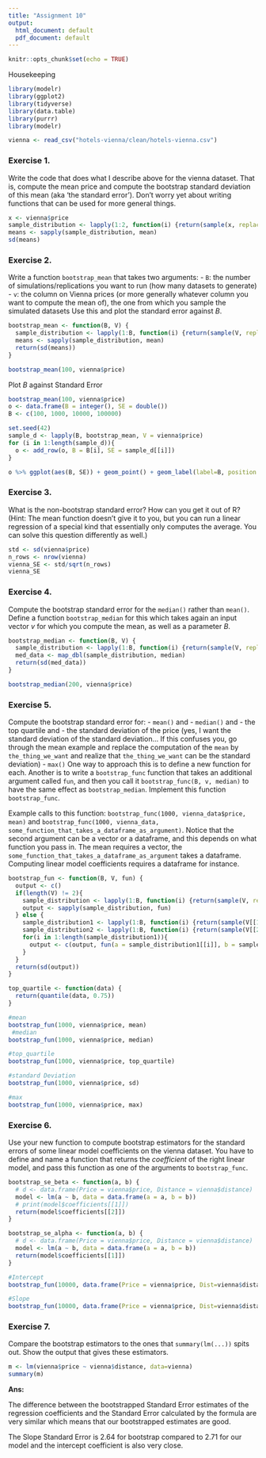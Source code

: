 ---
title: "Assignment 10"
output:
  html_document: default
  pdf_document: default
---

```{r setup, include=FALSE}
knitr::opts_chunk$set(echo = TRUE)
```


Housekeeping
```{r}
library(modelr)
library(ggplot2)
library(tidyverse)
library(data.table)
library(purrr)
library(modelr)
```

```{r}
vienna <- read_csv("hotels-vienna/clean/hotels-vienna.csv")
```
### Exercise 1. 
Write the code that does what I describe above for the vienna dataset. That is, compute the mean price and compute the bootstrap standard deviation of this mean (aka 'the standard error'). Don't worry yet about writing functions that can be used for more general things.

```{r}
x <- vienna$price
sample_distribution <- lapply(1:2, function(i) {return(sample(x, replace= TRUE))})
means <- sapply(sample_distribution, mean)
sd(means)
```

### Exercise 2. 
Write a function `bootstrap_mean` that takes two arguments:
- `B`: the number of simulations/replications you want to run (how many datasets to generate)
- `v`: the column on Vienna prices (or more generally whatever column you want to compute the mean of), the one from which you sample the simulated datasets
Use this and plot the standard error against $B$.
```{r}
bootstrap_mean <- function(B, V) {
  sample_distribution <- lapply(1:B, function(i) {return(sample(V, replace= TRUE))})
  means <- sapply(sample_distribution, mean)
  return(sd(means))
}

bootstrap_mean(100, vienna$price)
```

Plot $B$ against Standard Error
```{r}

bootstrap_mean(100, vienna$price)
o <- data.frame(B = integer(), SE = double())
B <- c(100, 1000, 10000, 100000)

set.seed(42)
sample_d <- lapply(B, bootstrap_mean, V = vienna$price)
for (i in 1:length(sample_d)){
  o <- add_row(o, B = B[i], SE = sample_d[[i]])
}

o %>% ggplot(aes(B, SE)) + geom_point() + geom_label(label=B, position = position_nudge(x = 0.6, y = 0.02))
```

### Exercise 3. 
What is the non-bootstrap standard error? How can you get it out of R? (Hint: The mean function doesn't give it to you, but you can run a linear regression of a special kind that essentially only computes the average. You can solve this question differently as well.)

```{r}
std <- sd(vienna$price)
n_rows <- nrow(vienna)
vienna_SE <- std/sqrt(n_rows)
vienna_SE
```
### Exercise 4. 
Compute the bootstrap standard error for the `median()` rather than `mean()`. Define a function `bootstrap_median` for this which takes again an input vector $v$ for which you compute the mean, as well as a parameter $B$.

```{r}
bootstrap_median <- function(B, V) {
  sample_distribution <- lapply(1:B, function(i) {return(sample(V, replace= TRUE))})
  med_data <- map_dbl(sample_distribution, median)
  return(sd(med_data))
}

bootstrap_median(200, vienna$price)
```
### Exercise 5.
Compute the bootstrap standard error for:
  - `mean()` and
  - `median()` and
  - the top quartile and
  - the standard deviation of the price (yes, I want the standard deviation of the standard deviation... If this confuses you, go through the mean example and replace the computation of the `mean` by `the_thing_we_want` and realize that `the_thing_we_want` can be the standard deviation)
  - `max()`
One way to approach this is to define a new function for each. Another is to write a `bootstrap_func` function that takes an additional argument called `fun`, and then you call it `bootstrap_func(B, v, median)` to have the same effect as `bootstrap_median`. Implement this function `bootstrap_func`.

Example calls to this function: `bootstrap_func(1000, vienna_data$price, mean)` and `bootstrap_func(1000, vienna_data, some_function_that_takes_a_dataframe_as_argument)`. Notice that the second argument can be a vector or a dataframe, and this depends on what function you pass in. The mean requires a vector, the `some_function_that_takes_a_dataframe_as_argument` takes a dataframe. Computing linear model coefficients requires a dataframe for instance.

```{r}

bootstrap_fun <- function(B, V, fun) {
  output <- c()
  if(length(V) != 2){
    sample_distribution <- lapply(1:B, function(i) {return(sample(V, replace= TRUE))})
    output <- sapply(sample_distribution, fun)
  } else {
    sample_distribution1 <- lapply(1:B, function(i) {return(sample(V[[1]], replace= TRUE))})
    sample_distribution2 <- lapply(1:B, function(i) {return(sample(V[[2]], replace= TRUE))})
    for(i in 1:length(sample_distribution1)){
      output <- c(output, fun(a = sample_distribution1[[i]], b = sample_distribution2[[i]]))
    }
  }
  return(sd(output))
}

top_quartile <- function(data) {
  return(quantile(data, 0.75))
}

#mean
bootstrap_fun(1000, vienna$price, mean)
 #median
bootstrap_fun(1000, vienna$price, median)

#top_quartile
bootstrap_fun(1000, vienna$price, top_quartile)

#standard Deviation
bootstrap_fun(1000, vienna$price, sd)

#max
bootstrap_fun(1000, vienna$price, max)
```
### Exercise 6.
Use your new function to compute bootstrap estimators for the standard errors of some linear model coefficients on the vienna dataset. You have to define and name a function that returns the *coefficient* of the right linear model, and pass this function as one of the arguments to `bootstrap_func`.

```{r}
bootstrap_se_beta <- function(a, b) {
  # d <- data.frame(Price = vienna$price, Distance = vienna$distance)
  model <- lm(a ~ b, data = data.frame(a = a, b = b))
  # print(model$coefficients[[1]])
  return(model$coefficients[[2]])
}

bootstrap_se_alpha <- function(a, b) {
  # d <- data.frame(Price = vienna$price, Distance = vienna$distance)
  model <- lm(a ~ b, data = data.frame(a = a, b = b))
  return(model$coefficients[[1]])
}

#Intercept
bootstrap_fun(10000, data.frame(Price = vienna$price, Dist=vienna$distance), bootstrap_se_alpha)

#Slope
bootstrap_fun(10000, data.frame(Price = vienna$price, Dist=vienna$distance), bootstrap_se_beta)

```

### Exercise 7. 
Compare the bootstrap estimators to the ones that `summary(lm(...))` spits out. Show the output that gives these estimators.
```{r}
m <- lm(vienna$price ~ vienna$distance, data=vienna)
summary(m)
```

**Ans:**

The difference between the bootstrapped Standard Error estimates of the regression coefficients and the Standard Error calculated by the formula are very similar which means that our bootstrapped estimates are good. 

The Slope Standard Error is 2.64 for bootstrap compared to 2.71 for our model and the intercept coefficient is also very close. 